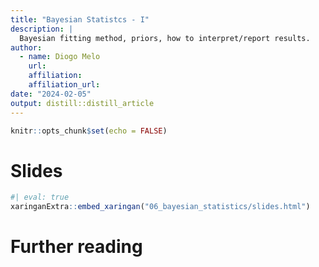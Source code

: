 ```yaml
---
title: "Bayesian Statistcs - I"
description: |
  Bayesian fitting method, priors, how to interpret/report results.
author:
  - name: Diogo Melo
    url: 
    affiliation: 
    affiliation_url:
date: "2024-02-05"
output: distill::distill_article
---
```


```r
knitr::opts_chunk$set(echo = FALSE)
```

# Slides

```r
#| eval: true
xaringanExtra::embed_xaringan("06_bayesian_statistics/slides.html")
```


# Further reading







